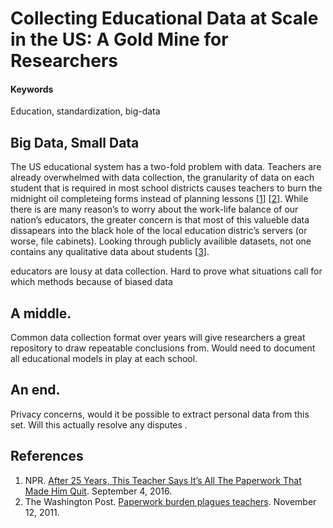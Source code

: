 #  Collecting Educational Data at Scale in the US: A Gold Mine for Researchers {#edu-data}

#### Keywords

Education, standardization, big-data

## Big Data, Small Data

The US educational system has a two-fold problem with data. Teachers are already overwhelmed with data collection, the granularity of data on each student that is required in most school districts causes teachers to burn the midnight oil completeing forms instead of planning lessons [[1](http://www.npr.org/sections/ed/2016/09/04/485838588/after-25-years-this-teacher-says-its-all-the-paperwork-that-made-him-quit)] [[2](https://www.washingtonpost.com/local/paperwork-burden-plagues-teachers/2011/11/11/gIQALB3aFN_story.html?utm_term=.5fd654b15b5a)]. While there is are many reason's to worry about the work-life balance of our nation's educators, the greater concern is that most of this valueble data dissapears into the black hole of the local education distric's servers (or worse, file cabinets). Looking through publicly availible datasets, not one contains any qualitative data about students [[3](https://catalog.data.gov/dataset?groups=education2168#topic=education_navigation)].

educators are lousy at data collection. Hard to prove what situations call for which methods because of biased data

## A middle.

Common data collection format over years will give researchers a great repository to draw repeatable conclusions from. Would need to document all educational models in play at each school.

## An end.

Privacy concerns, would it be possible to extract personal data from this set. Will this actually resolve any disputes . 

## References
1) NPR. [After 25 Years, This Teacher Says It's All The Paperwork That Made Him Quit](http://www.npr.org/sections/ed/2016/09/04/485838588/after-25-years-this-teacher-says-its-all-the-paperwork-that-made-him-quit). September 4, 2016.
2) The Washington Post. [Paperwork burden plagues teachers](https://www.washingtonpost.com/local/paperwork-burden-plagues-teachers/2011/11/11/gIQALB3aFN_story.html?utm_term=.5fd654b15b5a). November 12, 2011.
